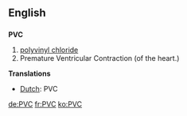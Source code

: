 ==English==
==={{initialism}}===
'''PVC'''

#[[polyvinyl chloride]]
#Premature Ventricular Contraction (of the heart.)
'''Translations'''
*[[Dutch]]: PVC

 
[[de:PVC]]
[[fr:PVC]]
[[ko:PVC]]